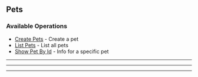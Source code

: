 
## Pets

### Available Operations

* [Create Pets](/pets/create_pets) - Create a pet
* [List Pets](/pets/list_pets) - List all pets
* [Show Pet By Id](/pets/show_pet_by_id) - Info for a specific pet

---
<CreatePets />

---
<ListPets />

---
<ShowPetById />
